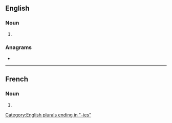 ==English==

===Noun===
{{head|en|noun plural form}}

# {{plural of|biography|lang=en}}

===Anagrams===
* {{anagrams|en|biographise}}

[[Category:English plurals ending in "-ies"]]

----

==French==

===Noun===
{{head|fr|noun plural form|g=f}}

# {{plural of|biographie|lang=fr}}